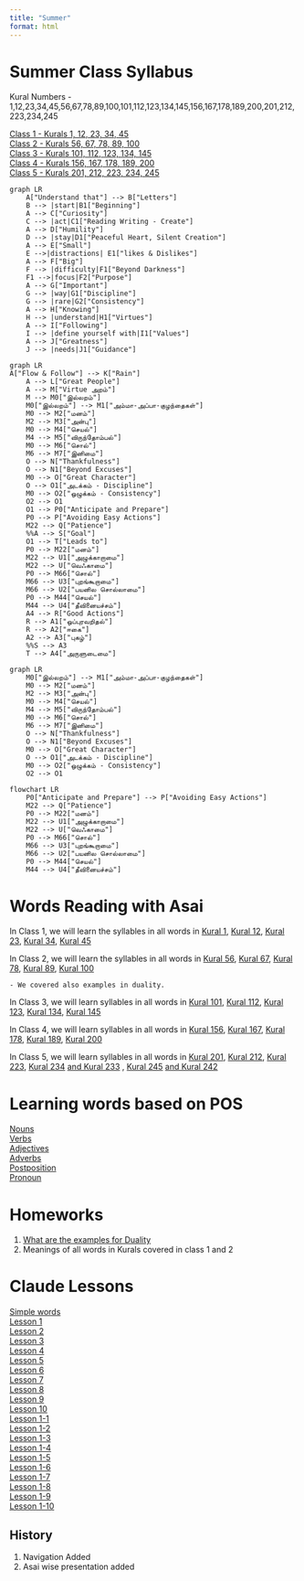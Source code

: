 ```yaml
---
title: "Summer"
format: html
---
```


# Summer Class Syllabus

Kural Numbers - 1,12,23,34,45,56,67,78,89,100,101,112,123,134,145,156,167,178,189,200,201,212,223,234,245

[Class 1 - Kurals 1, 12, 23, 34, 45](thirukkural_kurals_1_to_5.qmd)  
[Class 2 - Kurals 56, 67, 78, 89, 100](thirukkural_kurals_6_to_10.qmd)  
[Class 3 - Kurals 101, 112, 123, 134, 145](thirukkural_kurals_11_to_15.qmd)  
[Class 4 - Kurals 156, 167, 178, 189, 200](thirukkural_kurals_16_to_20.qmd)  
[Class 5 - Kurals 201, 212, 223, 234, 245](thirukkural_kurals_21_to_25.qmd)  

```mermaid
graph LR
    A["Understand that"] --> B["Letters"]
    B --> |start|B1["Beginning"]
    A --> C["Curiosity"]
    C --> |act|C1["Reading Writing - Create"]
    A --> D["Humility"]
    D --> |stay|D1["Peaceful Heart, Silent Creation"]
    A --> E["Small"]
    E -->|distractions| E1["likes & Dislikes"]
    A --> F["Big"]
    F --> |difficulty|F1["Beyond Darkness"]
    F1 -->|focus|F2["Purpose"]
    A --> G["Important"]
    G --> |way|G1["Discipline"]
    G --> |rare|G2["Consistency"]
    A --> H["Knowing"]
    H --> |understand|H1["Virtues"]
    A --> I["Following"]
    I --> |define yourself with|I1["Values"]
    A --> J["Greatness"]
    J --> |needs|J1["Guidance"]
```

```mermaid
graph LR
A["Flow & Follow"] --> K["Rain"]
    A --> L["Great People"]
    A --> M["Virtue அறம்"]
    M --> M0["இல்லறம்"]
    M0["இல்லறம்"] --> M1["அம்மா-அப்பா-குழந்தைகள்"]
    M0 --> M2["மனம்"]
    M2 --> M3["அன்பு"]
    M0 --> M4["செயல்"]
    M4 --> M5["விருந்தோம்பல்"]
    M0 --> M6["சொல்"]
    M6 --> M7["இனிமை"]
    O --> N["Thankfulness"]
    O --> N1["Beyond Excuses"]
    M0 --> O["Great Character"]
    O --> O1["அடக்கம் - Discipline"]
    M0 --> O2["ஒழுக்கம் - Consistency"]
    O2 --> O1
    O1 --> P0["Anticipate and Prepare"]
    P0 --> P["Avoiding Easy Actions"]
    M22 --> Q["Patience"]
    %%A --> S["Goal"]
    O1 --> T["Leads to"]
    P0 --> M22["மனம்"]
    M22 --> U1["அழுக்காறாமை"]
    M22 --> U["வெஃகாமை"]
    P0 --> M66["சொல்"]
    M66 --> U3["புறங்கூறாமை"]
    M66 --> U2["பயனில சொல்லாமை"]
    P0 --> M44["செயல்"]
    M44 --> U4["தீவினையச்சம்"]
    A4 --> R["Good Actions"]
    R --> A1["ஒப்புரவறிதல்"]
    R --> A2["ஈகை"]
    A2 --> A3["புகழ்"]
    %%S --> A3
    T --> A4["அருளுடைமை"]
```

```mermaid
graph LR
    M0["இல்லறம்"] --> M1["அம்மா-அப்பா-குழந்தைகள்"]
    M0 --> M2["மனம்"]
    M2 --> M3["அன்பு"]
    M0 --> M4["செயல்"]
    M4 --> M5["விருந்தோம்பல்"]
    M0 --> M6["சொல்"]
    M6 --> M7["இனிமை"]
    O --> N["Thankfulness"]
    O --> N1["Beyond Excuses"]
    M0 --> O["Great Character"]
    O --> O1["அடக்கம் - Discipline"]
    M0 --> O2["ஒழுக்கம் - Consistency"]
    O2 --> O1
```

```mermaid
flowchart LR
    P0["Anticipate and Prepare"] --> P["Avoiding Easy Actions"]
    M22 --> Q["Patience"]
    P0 --> M22["மனம்"]
    M22 --> U1["அழுக்காறாமை"]
    M22 --> U["வெஃகாமை"]
    P0 --> M66["சொல்"]
    M66 --> U3["புறங்கூறாமை"]
    M66 --> U2["பயனில சொல்லாமை"]
    P0 --> M44["செயல்"]
    M44 --> U4["தீவினையச்சம்"]
```
# Words Reading with Asai

In Class 1, we will learn the syllables in all words in [Kural 1](kuralQuartoWordsAsaiContent1.qmd), [Kural 12](kuralQuartoWordsAsaiContent12.qmd), [Kural 23](kuralQuartoWordsAsaiContent23.qmd), [Kural 34](kuralQuartoWordsAsaiContent34.qmd), [Kural 45](kuralQuartoWordsAsaiContent45.qmd)  

In Class 2, we will learn the syllables in all words in [Kural 56](kuralQuartoWordsAsaiContent56.qmd), 
[Kural 67](kuralQuartoWordsAsaiContent67.qmd), [Kural 78](kuralQuartoWordsAsaiContent78.qmd), [Kural 89](kuralQuartoWordsAsaiContent89.qmd), [Kural 100](kuralQuartoWordsAsaiContent100.qmd)  

    - We covered also examples in duality.

In Class 3, we will learn syllables in all words in [Kural 101](kuralQuartoWordsAsaiContent101.qmd), [Kural 112](kuralQuartoWordsAsaiContent112.qmd), [Kural 123](kuralQuartoWordsAsaiContent123.qmd), [Kural 134](kuralQuartoWordsAsaiContent134.qmd), [Kural 145](kuralQuartoWordsAsaiContent145.qmd)    

In Class 4, we will learn syllables in all words in [Kural 156](kuralQuartoWordsAsaiContent156.qmd), 
[Kural 167](kuralQuartoWordsAsaiContent167.qmd), [Kural 178](kuralQuartoWordsAsaiContent178.qmd), [Kural 189](kuralQuartoWordsAsaiContent189.qmd), [Kural 200](kuralQuartoWordsAsaiContent200.qmd)  

In Class 5, we will learn syllables in all words in [Kural 201](kuralQuartoWordsAsaiContent201.qmd), [Kural 212](kuralQuartoWordsAsaiContent212.qmd), [Kural 223](kuralQuartoWordsAsaiContent223.qmd), [Kural 234](kuralQuartoWordsAsaiContent234.qmd) [and Kural 233](kuralQuartoWordsAsaiContent233.qmd)  , [Kural 245](kuralQuartoWordsAsaiContent245.qmd) [and Kural 242](kuralQuartoWordsAsaiContent242.qmd)  

# Learning words based on POS

[Nouns](thirukkural_noun_words.qmd)  
[Verbs](thirukkural_verb_words.qmd)  
[Adjectives](thirukkural_adjective_words.qmd)  
[Adverbs](thirukkural_adverb_words.qmd)  
[Postposition](thirukkural_postposition_words.qmd)  
[Pronoun](thirukkural_pronoun_words.qmd)  

# Homeworks

1. [What are the examples for Duality](duality.qmd)  
2. Meanings of all words in Kurals covered in class 1 and 2

# Claude Lessons

[Simple words](simple-words.qmd)  
[Lesson 1](lesson1.qmd)  
[Lesson 2](lesson2.qmd)  
[Lesson 3](lesson3.qmd)  
[Lesson 4](lesson4.qmd)  
[Lesson 5](lesson5.qmd)  
[Lesson 6](lesson6.qmd)  
[Lesson 7](lesson7.qmd)  
[Lesson 8](lesson8.qmd)  
[Lesson 9](lesson9.qmd)  
[Lesson 10](lesson10.qmd)  
[Lesson 1-1](lesson1-1.qmd)  
[Lesson 1-2](lesson1-2.qmd)  
[Lesson 1-3](lesson1-3.qmd)  
[Lesson 1-4](lesson1-4.qmd)  
[Lesson 1-5](lesson1-5.qmd)  
[Lesson 1-6](lesson1-6.qmd)  
[Lesson 1-7](lesson1-7.qmd)  
[Lesson 1-8](lesson1-8.qmd)  
[Lesson 1-9](lesson1-9.qmd)  
[Lesson 1-10](lesson1-10.qmd)  

## History

1. Navigation Added 
2. Asai wise presentation added
